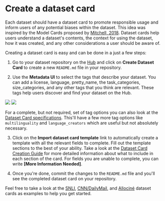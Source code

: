 # Create a dataset card

Each dataset should have a dataset card to promote responsible usage and inform users of any potential biases within the dataset.
This idea was inspired by the Model Cards proposed by [Mitchell, 2018](https://arxiv.org/abs/1810.03993).
Dataset cards help users understand a dataset's contents, the context for using the dataset, how it was created, and any other considerations a user should be aware of.

Creating a dataset card is easy and can be done in a just a few steps:

1. Go to your dataset repository on the [Hub](https://hf.co/new-dataset) and click on **Create Dataset Card** to create a new `README.md` file in your repository.

2. Use the **Metadata UI** to select the tags that describe your dataset. You can add a license, language, pretty_name, the task_categories, size_categories, and any other tags that you think are relevant. These tags help users discover and find your dataset on the Hub.

<div class="flex justify-center">
    <img class="block dark:hidden" src="https://huggingface.co/datasets/huggingface/documentation-images/resolve/main/hub/datasets-metadata-ui.png"/>
    <img class="hidden dark:block" src="https://huggingface.co/datasets/huggingface/documentation-images/resolve/main/hub/datasets-metadata-ui-dark.png"/>
</div>

  <Tip>

  For a complete, but not required, set of tag options you can also look at the [Dataset Card specifications](https://github.com/huggingface/hub-docs/blob/main/datasetcard.md?plain=1). This'll have a few more tag options like `multilinguality` and `language_creators` which are useful but not absolutely necessary.

  </Tip>

3. Click on the **Import dataset card template** link to automatically create a template with all the relevant fields to complete. Fill out the template sections to the best of your ability. Take a look at the [Dataset Card Creation Guide](https://github.com/huggingface/datasets/blob/main/templates/README_guide.md) for more detailed information about what to include in each section of the card. For fields you are unable to complete, you can write **[More Information Needed]**.

4. Once you're done, commit the changes to the `README.md` file and you'll see the completed dataset card on your repository.

Feel free to take a look at the [SNLI](https://huggingface.co/datasets/snli), [CNN/DailyMail](https://huggingface.co/datasets/cnn_dailymail), and [Allociné](https://huggingface.co/datasets/allocine) dataset cards as examples to help you get started.

